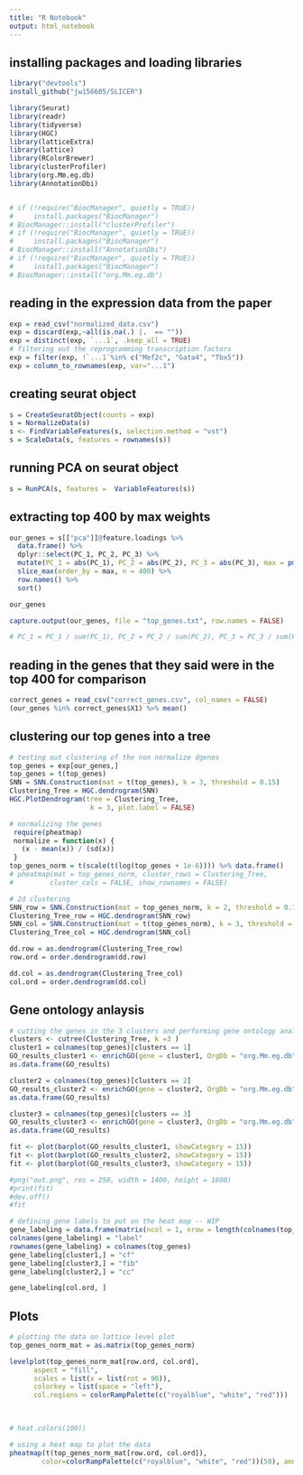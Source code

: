 ```yaml
---
title: "R Notebook"
output: html_notebook
---
```


## installing packages and loading libraries 

```r
library("devtools")
install_github("jw156605/SLICER")
```

```r
library(Seurat)
library(readr)
library(tidyverse)
library(HGC) 
library(latticeExtra)
library(lattice) 
library(RColorBrewer)
library(clusterProfiler)
library(org.Mm.eg.db)
library(AnnotationDbi)


# if (!require("BiocManager", quietly = TRUE))
#     install.packages("BiocManager")
# BiocManager::install("clusterProfiler")
# if (!require("BiocManager", quietly = TRUE))
#     install.packages("BiocManager")
# BiocManager::install("AnnotationDbi")
# if (!require("BiocManager", quietly = TRUE))
#     install.packages("BiocManager")
# BiocManager::install("org.Mm.eg.db")
```

## reading in the expression data from the paper 

```r
exp = read_csv("normalized_data.csv")
exp = discard(exp,~all(is.na(.) |.  == ""))
exp = distinct(exp, `...1`, .keep_all = TRUE)
# filtering out the reprogramming transcription factors 
exp = filter(exp, !`...1`%in% c("Mef2c", "Gata4", "Tbx5"))
exp = column_to_rownames(exp, var="...1")

```

## creating seurat object 

```r
s = CreateSeuratObject(counts = exp)
s = NormalizeData(s)
s <- FindVariableFeatures(s, selection.method = "vst")
s = ScaleData(s, features = rownames(s))
```

## running PCA on seurat object 

```r
s = RunPCA(s, features =  VariableFeatures(s))
```

## extracting top 400 by max weights

```r
our_genes = s[["pca"]]@feature.loadings %>% 
  data.frame() %>% 
  dplyr::select(PC_1, PC_2, PC_3) %>% 
  mutate(PC_1 = abs(PC_1), PC_2 = abs(PC_2), PC_3 = abs(PC_3), max = pmax(PC_1, PC_2,PC_3), sum = PC_1 + PC_2 + PC_3) %>% 
  slice_max(order_by = max, n = 400) %>% 
  row.names() %>% 
  sort()

our_genes

capture.output(our_genes, file = "top_genes.txt", row.names = FALSE)

# PC_1 = PC_1 / sum(PC_1), PC_2 = PC_2 / sum(PC_2), PC_3 = PC_3 / sum(PC_3),
```

## reading in the genes that they said were in the top 400 for comparison 
```r
correct_genes = read_csv("correct_genes.csv", col_names = FALSE)
(our_genes %in% correct_genes$X1) %>% mean()

```


## clustering our top genes into a tree 

```r
# testing out clustering of the non normalize dgenes 
top_genes = exp[our_genes,]
top_genes = t(top_genes) 
SNN = SNN.Construction(mat = t(top_genes), k = 3, threshold = 0.15)
Clustering_Tree = HGC.dendrogram(SNN)
HGC.PlotDendrogram(tree = Clustering_Tree,
                    k = 3, plot.label = FALSE)
```
```r
# normalizing the genes 
 require(pheatmap)
 normalize = function(x) {
   (x - mean(x)) / (sd(x))
 }
top_genes_norm = t(scale(t(log(top_genes + 1e-6)))) %>% data.frame()
# pheatmap(mat = top_genes_norm, cluster_rows = Clustering_Tree, 
#         cluster_cols = FALSE, show_rownames = FALSE)
```
```r

# 2d clustering 
SNN_row = SNN.Construction(mat = top_genes_norm, k = 2, threshold = 0.15)
Clustering_Tree_row = HGC.dendrogram(SNN_row)
SNN_col = SNN.Construction(mat = t(top_genes_norm), k = 3, threshold = 0.15)
Clustering_Tree_col = HGC.dendrogram(SNN_col)

dd.row = as.dendrogram(Clustering_Tree_row)
row.ord = order.dendrogram(dd.row)

dd.col = as.dendrogram(Clustering_Tree_col)
col.ord = order.dendrogram(dd.col)
```

## Gene ontology anlaysis 

```r
# cutting the genes in the 3 clusters and performing gene ontology analysis 
clusters <- cutree(Clustering_Tree, k =3 )
cluster1 = colnames(top_genes)[clusters == 1]
GO_results_cluster1 <- enrichGO(gene = cluster1, OrgDb = "org.Mm.eg.db", keyType = "SYMBOL", ont = "BP")
as.data.frame(GO_results)

cluster2 = colnames(top_genes)[clusters == 2]
GO_results_cluster2 <- enrichGO(gene = cluster2, OrgDb = "org.Mm.eg.db", keyType = "SYMBOL", ont = "BP")
as.data.frame(GO_results)

cluster3 = colnames(top_genes)[clusters == 3]
GO_results_cluster3 <- enrichGO(gene = cluster3, OrgDb = "org.Mm.eg.db", keyType = "SYMBOL", ont = "BP")
as.data.frame(GO_results)
```

```r
fit <- plot(barplot(GO_results_cluster1, showCategory = 15))
fit <- plot(barplot(GO_results_cluster2, showCategory = 15))
fit <- plot(barplot(GO_results_cluster3, showCategory = 15))

#png("out.png", res = 250, width = 1400, height = 1800)
#print(fit)
#dev.off()
#fit
```

```r
# defining gene labels to put on the heat map -- WIP 
gene_labeling = data.frame(matrix(ncol = 1, nrow = length(colnames(top_genes))))
colnames(gene_labeling) = "label"
rownames(gene_labeling) = colnames(top_genes)
gene_labeling[cluster1,] = "cf"
gene_labeling[cluster3,] = "fib"
gene_labeling[cluster2,] = "cc"

gene_labeling[col.ord, ]
```


## Plots 

```r
# plotting the data on lattice level plot 
top_genes_norm_mat = as.matrix(top_genes_norm)

levelplot(top_genes_norm_mat[row.ord, col.ord],
      aspect = "fill",
      scales = list(x = list(rot = 90)),
      colorkey = list(space = "left"), 
      col.regions = colorRampPalette(c("royalblue", "white", "red")))

                                     
                                     
# heat.colors(100))
```




```r
# using a heat map to plot the data 
pheatmap(t(top_genes_norm_mat[row.ord, col.ord]), 
        color=colorRampPalette(c("royalblue", "white", "red"))(50), annotation_row = gene_labeling)
```
 



